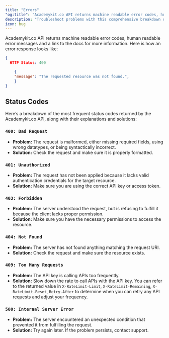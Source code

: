 ```yaml
---
title: "Errors"
"og:title": "Academykit.co API returns machine readable error codes, human readable error messages and a link to the docs for more information"
description: "Troubleshoot problems with this comprehensive breakdown of all error codes."
icon: bug
---
```


Academykit.co API returns machine readable error codes, human readable error messages and a link to the docs for more information.
Here is how an error response looks like:

```json
{
  HTTP Status: 400

    {
    "message": "The requested resource was not found.",
    }
}
```
## Status Codes
Here’s a breakdown of the most frequent status codes returned by the Academykit.co API, along with their explanations and solutions:

### `400: Bad Request`
- **Problem:** The request is malformed, either missing required fields, using wrong datatypes, or being syntactically incorrect.
- **Solution:** Check the request and make sure it is properly formatted.

### `401: Unauthorized`
- **Problem:** The request has not been applied because it lacks valid authentication credentials for the target resource.
- **Solution:** Make sure you are using the correct API key or access token.

### `403: Forbidden`
- **Problem:** The server understood the request, but is refusing to fulfill it because the client lacks proper permission.
- **Solution:** Make sure you have the necessary permissions to access the resource.

### `404: Not Found`
- **Problem:** The server has not found anything matching the request URI.
- **Solution:** Check the request and make sure the resource exists.

### `409: Too Many Requests`
- **Problem:** The API key is calling APIs too frequently.
- **Solution:** Slow down the rate to call APIs with the API key. You can refer to the returned value in `X-RateLimit-Limit`, `X-RateLimit-Remaining`, `X-RateLimit-Reset`, `Retry-After` to determine when you can retry any API requests and adjust your frequency.
  
### `500: Internal Server Error`
- **Problem:** The server encountered an unexpected condition that prevented it from fulfilling the request.
- **Solution:** Try again later. If the problem persists, contact support.
